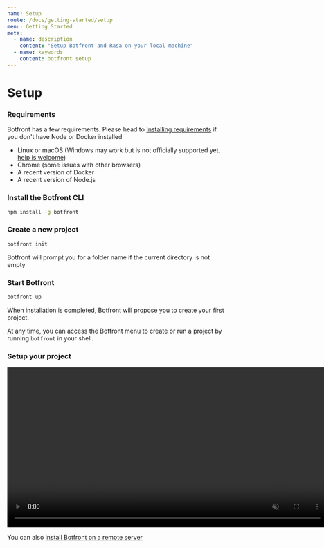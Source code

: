```yaml
---
name: Setup
route: /docs/getting-started/setup
menu: Getting Started
meta:
  - name: description
    content: "Setup Botfront and Rasa on your local machine"
  - name: keywords
    content: botfront setup
---
```


# Setup

### Requirements

Botfront has a few requirements. Please head to [Installing requirements](/docs/getting-started/install-requirements) if you don't have Node or Docker installed

- Linux or macOS (Windows may work but is not officially supported yet, [help is welcome](https://github.com/botfront/botfront/issues/115))
- Chrome (some issues with other browsers)
- A recent version of Docker
- A recent version of Node.js

### Install the Botfront CLI

```bash
npm install -g botfront
```

### Create a new project

```bash
botfront init
```

Botfront will prompt you for a folder name if the current directory is not empty

### Start Botfront

```bash
botfront up
```

When installation is completed, Botfront will propose you to create your first project.

At any time, you can access the Botfront menu to create or run a project by running `botfront` in your shell.

### Setup your project

<video autoplay muted loop width="740" controls>
  <source src="../../videos/setup.mp4" type="video/mp4"/>
  Your browser does not support the video tag.
</video>

You can also [install Botfront on a remote server](/deployment/installation/#single-server)
